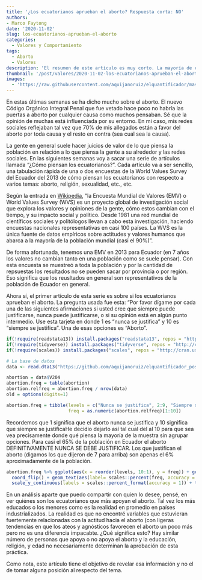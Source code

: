 ```yaml
---
title: '¿Los ecuatorianos aprueban el aborto? Respuesta corta: NO'
authors: 
- Marco Faytong
date: '2020-11-02'
slug: los-ecuatorianos-aprueban-el-aborto
categories:
  - Valores y Comportamiento
tags:
  - Aborto
  - Valores
description: 'El resumen de este artículo es muy corto. La mayoría de ecuatorianos y ecuatorianas no justifica el aborto bajo ninguna circunstancia. Este es el primer artículo de una serie sobre cómo piensan los ecuatorianos usando datos de la Encuesta Mundial de Valores.'
thumbnail: '/post/valores/2020-11-02-los-ecuatorianos-aprueban-el-aborto.jpeg'
images: 
  - 'https://raw.githubusercontent.com/aquijanoruiz/elquantificador/master/themes/Mainroad/static/img/2020-11-02-los-ecuatorianos-aprueban-el-aborto.jpg'
---
```

En estas últimas semanas se ha dicho mucho sobre el aborto. El nuevo Código Orgánico Integral Penal que fue vetado hace poco no habría las puertas a aborto por cualquier causa como muchos pensaban. Sé que la opinión de muchas está influenciada por su entorno. En mi caso, mis redes sociales reflejaban tal vez que 70% de mis allegados están a favor del aborto por toda causa y el resto en contra (sea cual sea la causa).

La gente en general suele hacer juicios de valor de lo que piensa la población en relación a lo que piensa la gente a su alrededor y las redes sociales. En las siguientes semanas voy a sacar una serie de artículos llamada "¿Cómo piensan los ecuatorianos?". Cada artículo va a ser sencillo, una tabulación rápida de una o dos encuestas de la World Values Survey del Ecuador del 2013 de cómo piensan los ecuatorianos con respecto a varios temas: aborto, religión, sexualidad, etc., etc.  

Según la entrada en [Wikipedia](https://es.wikipedia.org/wiki/Encuesta_Mundial_de_Valores), "la Encuesta Mundial de Valores (EMV) o World Values Survey (WVS) es un proyecto global de investigación social que explora los valores y opiniones de la gente, cómo estos cambian con el tiempo, y su impacto social y político. Desde 1981 una red mundial de científicos sociales y politólogos llevan a cabo esta investigación, haciendo encuestas nacionales representativas en casi 100 países. La WVS es la única fuente de datos empíricos sobre actitudes y valores humanos que abarca a la mayoría de la población mundial (casi el 90%)". 

De forma afortunada, tenemos una EMV en 2013 para Ecuador (en 7 años los valores no cambian tanto en una población como se suele pensar). Con esta encuesta se muestreó a toda la población y por la cantidad de repsuestas los resultados no se pueden sacar por provincia o por región. Eso significa que los reusltados en general son representativos de la población de Ecuador en general.

Ahora sí, el primer artículo de esta serie es sobre si los ecuatorianos aprueban el aborto. La pregunta usada fue esta: "Por favor dígame por cada una de las siguientes afirmaciones si usted cree que siempre puede justificarse, nunca puede justificarse, o si su opinión está en algún punto intermedio. Use esta tarjeta en donde 1 es “nunca se justifica” y 10 es “siempre se justifica”. Una de esas opciones es "Aborto".

```r
if(!require(readstata13)) install.packages("readstata13", repos = "http://cran.us.r-project.org")
if(!require(tidyverse)) install.packages("tidyverse", repos = "http://cran.us.r-project.org")
if(!require(scales)) install.packages("scales", repos = "http://cran.us.r-project.org")

# La base de datos
data <- read.dta13("https://github.com/aquijanoruiz/elquantificador_posts/raw/master/valores/2020-11-02-los-ecuatorianos-aprueban-el-aborto/WV6_Data_Ecuador_2013_Stata_v20180912.dta", generate.factors=T, nonint.factors=T)

abortion = data$V204
abortion.freq = table(abortion)
abortion.relfreq = abortion.freq / nrow(data)
old = options(digits=1)

abortion.freq = tibble(levels = c("Nunca se justifica", 2:9, "Siempre se justifica"), 
                       freq = as.numeric(abortion.relfreq)[1:10])
```

Recordemos que 1 significa que el aborto nunca se justifica y 10 significa que siempre se justificaHe decidio dejarlo así tal cual del al 10 para que sea vea precisamente donde qué piensa la mayoría de la muestra sin agrupar opciones. Para casi el 65% de la población en Ecuador el aborto DEFINITIVAMENTE NUNCA SE DEBE JUSTIFICAR. Los que justifican el aborto (digamos los que dijeron de 7 para arriba) son apenas el 6% aproximadamente de la población.

```r
abortion.freq %>% ggplot(aes(x = reorder(levels, 10:1), y = freq)) + geom_bar(stat = "identity", fill = "skyblue") + 
  coord_flip() + geom_text(aes(label= scales::percent(freq, accuracy = 0.01)), hjust=-0.1, size=3) + labs(x="", y="") +
  scale_y_continuous(labels = scales::percent_format(accuracy = 1)) + theme(axis.text=element_text(size=10))
```

En un análisis aparte que puedo compartir con quien lo desee, pensé, en ver quiénes son los ecuatorianos que más apoyan el aborto. Tal vez los más educados o los menores como es la realidad en promedio en países industrializados. La realidad es que no encontré variables que estuvieran fuertemente relacionadas con la actitud hacia el aborto (con ligeras tendencias en que los ateos y agnósticos favorecen el aborto un poco más pero no es una diferencia impacabte. ¿Qué significa esto? Hay similar número de personas que apoya o no apoya el aborto y la educación, religión, y edad no necesariamente determinan la aprobación de esta práctica.

Como nota, este artículo tiene el objetivo de revelar esa información y no el de tomar alguna posición al respecto del tema.